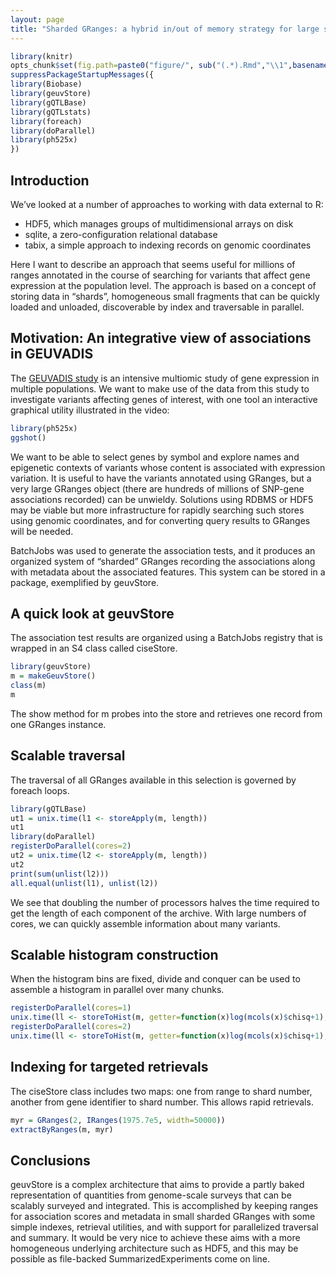 ```yaml
---
layout: page
title: "Sharded GRanges: a hybrid in/out of memory strategy for large sets of ranges"
---
```


```r
library(knitr)
opts_chunk$set(fig.path=paste0("figure/", sub("(.*).Rmd","\\1",basename(knitr:::knit_concord$get('infile'))), "-"))
suppressPackageStartupMessages({
library(Biobase)
library(geuvStore)
library(gQTLBase)
library(gQTLstats)
library(foreach)
library(doParallel)
library(ph525x)
})
```


## Introduction

We've looked at a number of approaches to
working with data external to R:

* HDF5, which manages groups of multidimensional arrays on disk
* sqlite, a zero-configuration relational database
* tabix, a simple approach to indexing records on genomic coordinates

Here I want to describe an approach that seems useful for millions
of ranges annotated in the course of searching for variants that
affect gene expression at the population level.  The approach
is based on a concept of storing data in "shards", homogeneous small
fragments that can be quickly loaded and unloaded, discoverable
by index and traversable in parallel.

## Motivation: An integrative view of associations in GEUVADIS

The [GEUVADIS study](http://www.nature.com/nature/journal/v501/n7468/full/nature12531.html) is an intensive multiomic study of gene expression in multiple
populations.  We want to make use of the data from this study to
investigate variants affecting genes of interest, with one tool
an interactive graphical utility illustrated in the video:

```r
library(ph525x)
ggshot()
```

We want to be able to select genes by symbol and explore names
and epigenetic contexts of variants whose content is associated with
expression variation.  It is useful to have the variants annotated
using GRanges, but a very large GRanges object (there are hundreds
of millions of SNP-gene associations recorded) can be unwieldy.
Solutions using RDBMS or HDF5 may be viable but more infrastructure
for rapidly searching such stores using genomic coordinates,
and for converting query results to GRanges will be needed.

BatchJobs was used to generate the association tests, and it
produces
an organized system of "sharded" GRanges recording the
associations along with metadata about the associated features.
This system can be stored in a package, exemplified by geuvStore.

## A quick look at geuvStore

The association test results are organized using a BatchJobs
registry that is wrapped in an S4 class called ciseStore.
```r
library(geuvStore)
m = makeGeuvStore()
class(m)
m
```

The show method for m probes into the store and retrieves one record
from one GRanges instance.

## Scalable traversal

The traversal of all GRanges available in this selection is
governed by foreach loops.
```r
library(gQTLBase)
ut1 = unix.time(l1 <- storeApply(m, length))
ut1
library(doParallel)
registerDoParallel(cores=2)
ut2 = unix.time(l2 <- storeApply(m, length))
ut2
print(sum(unlist(l2)))
all.equal(unlist(l1), unlist(l2))
```
We see that doubling the number of processors halves the
time required to get the length of each component of the archive.
With large numbers of cores, we can quickly assemble information
about many variants.

## Scalable histogram construction

When the histogram bins are fixed, divide and conquer can be
used to assemble a histogram in parallel over many chunks.

```r
registerDoParallel(cores=1)
unix.time(ll <- storeToHist(m, getter=function(x)log(mcols(x)$chisq+1), breaks=c(0,seq(.1,5,.1),10)))
registerDoParallel(cores=2)
unix.time(ll <- storeToHist(m, getter=function(x)log(mcols(x)$chisq+1), breaks=c(0,seq(.1,5,.1),10)))
```

## Indexing for targeted retrievals

The ciseStore class includes two maps: one from range to shard number,
another from gene identifier to shard number.  This allows rapid
retrievals.

```r
myr = GRanges(2, IRanges(1975.7e5, width=50000))
extractByRanges(m, myr)
```

## Conclusions

geuvStore is a complex architecture that aims to provide a
partly baked representation of quantities from genome-scale
surveys that can be scalably surveyed and integrated.  This
is accomplished by keeping ranges for association scores
and metadata in small sharded GRanges with some simple indexes,
retrieval utilities, and with support for parallelized traversal
and summary.  It would be very nice to achieve these aims with
a more homogeneous underlying architecture such as HDF5, and
this may be possible as file-backed SummarizedExperiments come
on line.

